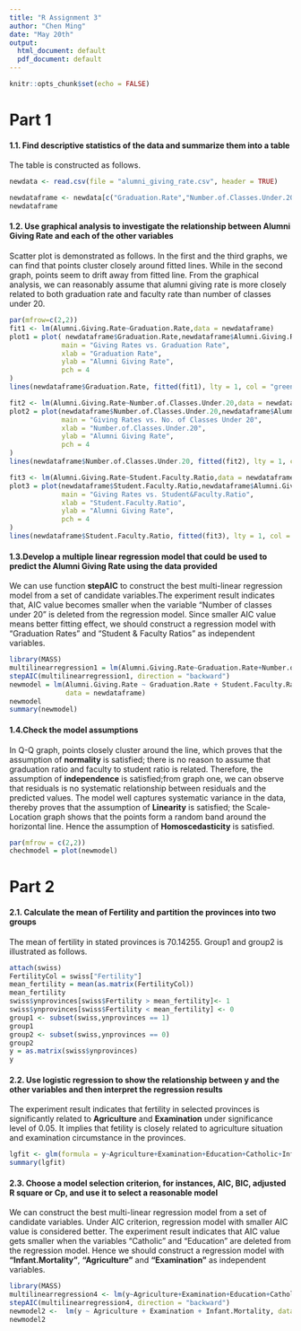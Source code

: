 ```yaml
---
title: "R Assignment 3"
author: "Chen Ming"
date: "May 20th"
output:
  html_document: default
  pdf_document: default
---
```


```r
knitr::opts_chunk$set(echo = FALSE)
```

# Part 1

#### **1.1. Find descriptive statistics of the data and summarize them into a table**
The table is constructed as follows.
```r
newdata <- read.csv(file = "alumni_giving_rate.csv", header = TRUE)

newdataframe <- newdata[c("Graduation.Rate","Number.of.Classes.Under.20","Student.Faculty.Ratio","Alumni.Giving.Rate")]
newdataframe
```

#### **1.2.	Use graphical analysis to investigate the relationship between Alumni Giving Rate and each of the other variables**
Scatter plot is demonstrated as follows. In the first and the third graphs, we can find that points cluster closely around fitted lines. While in the second graph, points seem to drift away from fitted line. From the graphical analysis, we can reasonably assume that alumni giving rate is more closely related to both graduation rate and faculty rate than number of classes under 20. 
```r
par(mfrow=c(2,2))
fit1 <- lm(Alumni.Giving.Rate~Graduation.Rate,data = newdataframe)
plot1 = plot( newdataframe$Graduation.Rate,newdataframe$Alumni.Giving.Rate,
             main = "Giving Rates vs. Graduation Rate",
             xlab = "Graduation Rate",
             ylab = "Alumni Giving Rate",
             pch = 4
)
lines(newdataframe$Graduation.Rate, fitted(fit1), lty = 1, col = "green")

fit2 <- lm(Alumni.Giving.Rate~Number.of.Classes.Under.20,data = newdataframe)
plot2 = plot(newdataframe$Number.of.Classes.Under.20,newdataframe$Alumni.Giving.Rate, 
             main = "Giving Rates vs. No. of Classes Under 20",
             xlab = "Number.of.Classes.Under.20",
             ylab = "Alumni Giving Rate",
             pch = 4
)
lines(newdataframe$Number.of.Classes.Under.20, fitted(fit2), lty = 1, col = "green")

fit3 <- lm(Alumni.Giving.Rate~Student.Faculty.Ratio,data = newdataframe)
plot3 = plot(newdataframe$Student.Faculty.Ratio,newdataframe$Alumni.Giving.Rate, 
             main = "Giving Rates vs. Student&Faculty.Ratio",
             xlab = "Student.Faculty.Ratio",
             ylab = "Alumni Giving Rate",
             pch = 4
)
lines(newdataframe$Student.Faculty.Ratio, fitted(fit3), lty = 1, col = "green")
```


#### **1.3.Develop a multiple linear regression model that could be used to predict the Alumni Giving Rate using the data provided**
We can use function __stepAIC__ to construct the best multi-linear regression model from a set of candidate variables.The experiment result indicates that, AIC value becomes smaller when the variable "Number of classes under 20" is deleted from the regression model. Since smaller AIC value means better fitting effect, we should construct a regression model with "Graduation Rates" and "Student & Faculty Ratios" as independent variables. 
```r
library(MASS)
multilinearregression1 = lm(Alumni.Giving.Rate~Graduation.Rate+Number.of.Classes.Under.20+ Student.Faculty.Ratio,data = newdataframe)
stepAIC(multilinearregression1, direction = "backward")
newmodel = lm(Alumni.Giving.Rate ~ Graduation.Rate + Student.Faculty.Ratio, 
              data = newdataframe)
newmodel
summary(newmodel)
```

#### **1.4.Check the model assumptions**
In Q-Q graph, points closely cluster around the line, which proves that the assumption of __normality__ is satisfied; there is no reason to assume that graduation ratio and faculty to student ratio is related. Therefore, the assumption of __independence__ is satisfied;from graph one, we can observe that residuals is no systematic relationship between residuals and the predicted values. The model well captures systematic variance in the data, thereby proves that the assumption of __Linearity__ is satisfied; the Scale-Location graph shows that the points form a random band around the horizontal line. Hence the assumption of __Homoscedasticity__ is satisfied.
```R
par(mfrow = c(2,2))
chechmodel = plot(newmodel)
```

# Part 2

#### **2.1.	Calculate the mean of Fertility and partition the provinces into two groups**
The mean of fertility in stated provinces is 70.14255. Group1 and group2 is illustrated as follows.
```r
attach(swiss)
FertilityCol = swiss["Fertility"]
mean_fertility = mean(as.matrix(FertilityCol))
mean_fertility
swiss$ynprovinces[swiss$Fertility > mean_fertility]<- 1
swiss$ynprovinces[swiss$Fertility < mean_fertility] <- 0
group1 <- subset(swiss,ynprovinces == 1)
group1
group2 <- subset(swiss,ynprovinces == 0)
group2
y = as.matrix(swiss$ynprovinces)
y
```

#### **2.2.	Use logistic regression to show the relationship between y and the other variables and then interpret the regression results**
The experiment result indicates that fertility in selected provinces is significantly related to __Agriculture__ and __Examination__ under significance level of 0.05. It implies that fetility is closely related to agriculture situation and examination circumstance in the provinces.

```r
lgfit <- glm(formula = y~Agriculture+Examination+Education+Catholic+Infant.Mortality, family = binomial(),data = swiss)
summary(lgfit)
```

#### **2.3.	Choose a model selection criterion, for instances, AIC, BIC, adjusted R square or Cp, and use it to select a reasonable model**
We can construct the best multi-linear regression model from a set of candidate variables. Under AIC criterion, regression model with smaller AIC value is considered better. The experiment result indicates that AIC value gets smaller when the variables "Catholic" and "Education" are deleted from the regression model. Hence we should construct a regression model with __"Infant.Mortality"__, __"Agriculture"__ and __"Examination"__ as independent variables. 
```r
library(MASS)
multilinearregression4 <- lm(y~Agriculture+Examination+Education+Catholic+Infant.Mortality, data = swiss)
stepAIC(multilinearregression4, direction = "backward")
newmodel2 <-  lm(y ~ Agriculture + Examination + Infant.Mortality, data = swiss)
newmodel2    
```




